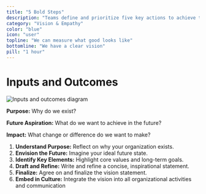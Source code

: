 ```yaml
---
title: "5 Bold Steps"
description: "Teams define and prioritize five key actions to achieve their desired future state."
category: "Vision & Empathy"
color: "blue"
icon: "user"
topline: "We can measure what good looks like"
bottomline: "We have a clear vision"
pill: "1 hour"
---
```



# Inputs and Outcomes

![Inputs and outcomes diagram](./inputs-and-outcomes.png)

**Purpose:**
Why do we exist?

**Future Aspiration:**
What do we want to achieve in the future?

**Impact:**
What change or difference do we want to make?

1. **Understand Purpose:** Reflect on why your organization exists.
2. **Envision the Future:** Imagine your ideal future state.
3. **Identify Key Elements:** Highlight core values and long-term goals.
4. **Draft and Refine:** Write and refine a concise, inspirational statement.
5. **Finalize:** Agree on and finalize the vision statement.
6. **Embed in Culture:** Integrate the vision into all organizational activities and communication
